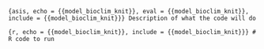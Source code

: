 ```{asis, echo = {{model_bioclim_knit}}, eval = {{model_bioclim_knit}}, include = {{model_bioclim_knit}}}
Description of what the code will do 
```

```{r, echo = {{model_bioclim_knit}}, include = {{model_bioclim_knit}}}
# R code to run 
```
